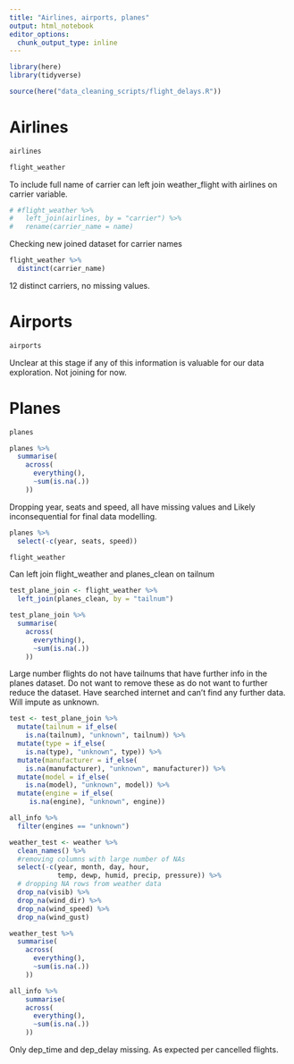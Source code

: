 ```yaml
---
title: "Airlines, airports, planes"
output: html_notebook
editor_options: 
  chunk_output_type: inline
---
```


```r
library(here)
library(tidyverse)
```


```r
source(here("data_cleaning_scripts/flight_delays.R"))
```

# Airlines 
```r
airlines
```
```r
flight_weather
```

To include full name of carrier can left join weather_flight with airlines on carrier variable.

```r
# #flight_weather %>% 
#   left_join(airlines, by = "carrier") %>% 
#   rename(carrier_name = name)
```
Checking new joined dataset for carrier names

```r
flight_weather %>% 
  distinct(carrier_name)
```
12 distinct carriers, no missing values. 

# Airports

```r
airports
```
Unclear at this stage if any of this information is valuable for our data exploration. Not joining for now. 

# Planes

```r
planes
```

```r
planes %>% 
  summarise(
    across(
      everything(),
      ~sum(is.na(.))
    ))
```
Dropping year, seats and speed, all have missing values and Likely inconsequential for final data modelling.

```r
planes %>% 
  select(-c(year, seats, speed))
```

```r
flight_weather
```

Can left join flight_weather and planes_clean on tailnum

```r
test_plane_join <- flight_weather %>% 
  left_join(planes_clean, by = "tailnum")
```

```r
test_plane_join %>% 
  summarise(
    across(
      everything(),
      ~sum(is.na(.))
    ))
```

Large number flights do not have tailnums that have further info in the planes dataset. Do not want to remove these as do not want to further reduce the dataset. Have searched internet and can't find any further data. Will impute as unknown.

```r
test <- test_plane_join %>% 
  mutate(tailnum = if_else(
    is.na(tailnum), "unknown", tailnum)) %>% 
  mutate(type = if_else(
    is.na(type), "unknown", type)) %>%
  mutate(manufacturer = if_else(
    is.na(manufacturer), "unknown", manufacturer)) %>%
  mutate(model = if_else(
    is.na(model), "unknown", model)) %>%
  mutate(engine = if_else(
     is.na(engine), "unknown", engine))
```

```r
all_info %>% 
  filter(engines == "unknown")
```

```r
weather_test <- weather %>% 
  clean_names() %>% 
  #removing columns with large number of NAs
  select(-c(year, month, day, hour,
            temp, dewp, humid, precip, pressure)) %>% 
  # dropping NA rows from weather data
  drop_na(visib) %>% 
  drop_na(wind_dir) %>% 
  drop_na(wind_speed) %>% 
  drop_na(wind_gust) 
```

```r
weather_test %>%    
  summarise(
    across(
      everything(),
      ~sum(is.na(.))
    ))
```
```r
all_info %>% 
    summarise(
    across(
      everything(),
      ~sum(is.na(.))
    ))
```

Only dep_time and dep_delay missing. As expected per cancelled flights. 








